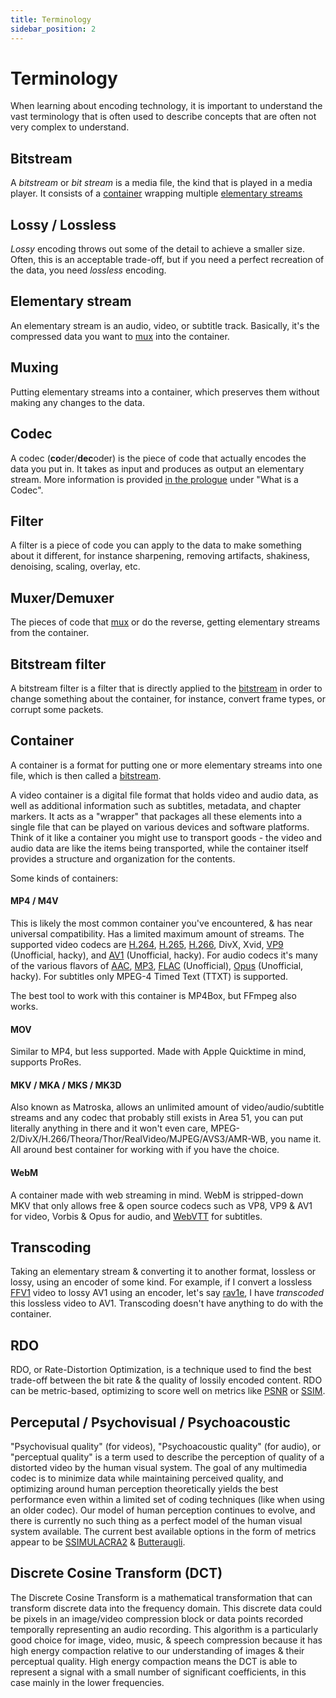```yaml
---
title: Terminology
sidebar_position: 2
---
```


# Terminology
When learning about encoding technology, it is important to understand the vast terminology that is often used to describe concepts that are often not very complex to understand.

## Bitstream
A *bitstream* or *bit stream* is a media file, the kind that is played in a media player. It consists of a [container](#container) wrapping multiple [elementary streams](#elementary-stream)

## Lossy / Lossless
*Lossy* encoding throws out some of the detail to achieve a smaller size. Often, this is an acceptable trade-off, but if you need a perfect recreation of the data, you need *lossless* encoding.

## Elementary stream
An elementary stream is an audio, video, or subtitle track. Basically, it's the compressed data you want to [mux](#muxing) into the container.

## Muxing
Putting elementary streams into a container, which preserves them without making any changes to the data.

## Codec
A codec (**co**der/**dec**oder) is the piece of code that actually encodes the data you put in. It takes as input and produces as output an elementary stream. More information is provided [in the prologue](./prologue.mdx#what-is-a-codec) under "What is a Codec".

## Filter
A filter is a piece of code you can apply to the data to make something about it different, for instance sharpening, removing artifacts, shakiness, denoising, scaling, overlay, etc.

## Muxer/Demuxer
The pieces of code that [mux](#muxing) or do the reverse, getting elementary streams from the container.

## Bitstream filter
A bitstream filter is a filter that is directly applied to the [bitstream](#bitstream) in order to change something about the container, for instance, convert frame types, or corrupt some packets.

## Container
A container is a format for putting one or more elementary streams into one file, which is then called a [bitstream](#bitstream).

A video container is a digital file format that holds video and audio data, as well as additional information such as subtitles, metadata, and chapter markers. It acts as a "wrapper" that packages all these elements into a single file that can be played on various devices and software platforms. Think of it like a container you might use to transport goods - the video and audio data are like the items being transported, while the container itself provides a structure and organization for the contents.

Some kinds of containers:

#### MP4 / M4V

This is likely the most common container you've encountered, & has near universal compatibility. Has a limited maximum amount of streams. The supported video codecs are [H.264](../video/AVC.mdx), [H.265](../video/HEVC.mdx), [H.266](../video/VVC.mdx), DivX, Xvid, [VP9](../video/VP9.mdx) (Unofficial, hacky), and [AV1](../video/AV1.mdx) (Unofficial, hacky). For audio codecs it's many of the various flavors of [AAC](../audio/AAC.mdx), [MP3](../audio/MP3.mdx), [FLAC](../audio/FLAC.mdx) (Unofficial), [Opus](../audio/Opus.mdx) (Unofficial, hacky). For subtitles only MPEG-4 Timed Text (TTXT) is supported.

The best tool to work with this container is MP4Box, but FFmpeg also works.

#### MOV

Similar to MP4, but less supported. Made with Apple Quicktime in mind, supports ProRes.

#### MKV / MKA / MKS / MK3D

Also known as Matroska, allows an unlimited amount of video/audio/subtitle streams and any codec that probably still exists in Area 51, you can put literally anything in there and it won't even care, MPEG-2/DivX/H.266/Theora/Thor/RealVideo/MJPEG/AVS3/AMR-WB, you name it. All around best container for working with if you have the choice.

#### WebM

A container made with web streaming in mind. WebM is stripped-down MKV that only allows free & open source codecs such as VP8, VP9 & AV1 for video, Vorbis & Opus for audio, and [WebVTT](../subtitles/webvtt.mdx) for subtitles.

## Transcoding
Taking an elementary stream & converting it to another format, lossless or lossy, using an encoder of some kind. For example, if I convert a lossless [FFV1](../video/FFV1.mdx) video to lossy AV1 using an encoder, let's say [rav1e](../encoders/rav1e.mdx), I have *transcoded* this lossless video to AV1. Transcoding doesn't have anything to do with the container.

## RDO
RDO, or Rate-Distortion Optimization, is a technique used to find the best trade-off between the bit rate & the quality of lossily encoded content. RDO can be metric-based, optimizing to score well on metrics like [PSNR](../metrics/PSNR.mdx) or [SSIM](../metrics/SSIM.mdx).

## Perceputal / Psychovisual / Psychoacoustic
"Psychovisual quality" (for videos), "Psychoacoustic quality" (for audio), or "perceptual quality" is a term used to describe the perception of quality of a distorted video by the human visual system. The goal of any multimedia codec is to minimize data while maintaining perceived quality, and optimizing around human perception theoretically yields the best performance even within a limited set of coding techniques (like when using an older codec). Our model of human perception continues to evolve, and there is currently no such thing as a perfect model of the human visual system available. The current best available options in the form of metrics appear to be [SSIMULACRA2](../metrics/SSIMULACRA2.mdx) & [Butteraugli](../metrics/butteraugli.mdx).

## Discrete Cosine Transform (DCT)
The Discrete Cosine Transform is a mathematical transformation that can transform discrete data into the frequency domain. This discrete data could be pixels in an image/video compression block or data points recorded temporally representing an audio recording. This algorithm is a particularly good choice for image, video, music, & speech compression because it has high energy compaction relative to our understanding of images & their perceptual quality. High energy compaction means the DCT is able to represent a signal with a small number of significant coefficients, in this case mainly in the lower frequencies. 